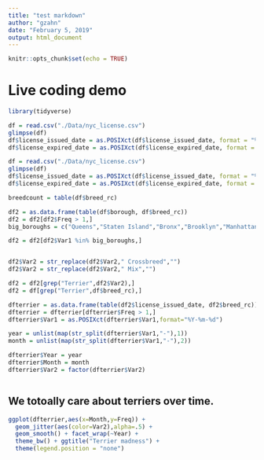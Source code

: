 ---
title: "test markdown"
author: "gzahn"
date: "February 5, 2019"
output: html_document
---

```{r setup, include=FALSE}
knitr::opts_chunk$set(echo = TRUE)
```

# Live coding demo
```{r, message=FALSE, warning=FALSE, include=FALSE}
library(tidyverse)


```

```{r, include=FALSE}
df = read.csv("./Data/nyc_license.csv")
glimpse(df)
df$license_issued_date = as.POSIXct(df$license_issued_date, format = "%Y-%m-%d")
df$license_expired_date = as.POSIXct(df$license_expired_date, format = "%Y-%m-%d")
```


```{r, include=FALSE}
df = read.csv("./Data/nyc_license.csv")
glimpse(df)
df$license_issued_date = as.POSIXct(df$license_issued_date, format = "%Y-%m-%d")
df$license_expired_date = as.POSIXct(df$license_expired_date, format = "%Y-%m-%d")

breedcount = table(df$breed_rc)

df2 = as.data.frame(table(df$borough, df$breed_rc))
df2 = df2[df2$Freq > 1,]
big_boroughs = c("Queens","Staten Island","Bronx","Brooklyn","Manhattan")

df2 = df2[df2$Var1 %in% big_boroughs,]


df2$Var2 = str_replace(df2$Var2," Crossbreed","")
df2$Var2 = str_replace(df2$Var2," Mix","")

df2 = df2[grep("Terrier",df2$Var2),]
df2 = df[grep("Terrier",df$breed_rc),]

dfterrier = as.data.frame(table(df2$license_issued_date, df2$breed_rc))
dfterrier = dfterrier[dfterrier$Freq > 1,]
dfterrier$Var1 = as.POSIXct(dfterrier$Var1,format="%Y-%m-%d")

year = unlist(map(str_split(dfterrier$Var1,"-"),1))
month = unlist(map(str_split(dfterrier$Var1,"-"),2))

dfterrier$Year = year
dfterrier$Month = month
dfterrier$Var2 = factor(dfterrier$Var2)



```

## We **toto**ally care about terriers over time.
```{r}
ggplot(dfterrier,aes(x=Month,y=Freq)) +
  geom_jitter(aes(color=Var2),alpha=.5) +
  geom_smooth() + facet_wrap(~Year) +
  theme_bw() + ggtitle("Terrier madness") +
  theme(legend.position = "none")

```
